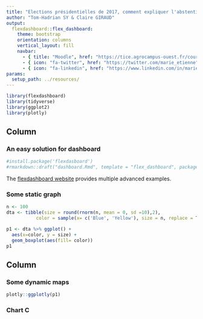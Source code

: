 ```yaml
---
title: "Elections présidentielles de 2017, comment expliquer l'abstention ? "
author: "Tom-Hadrian SY & Claire GIRAUD"
output: 
  flexdashboard::flex_dashboard:
    theme: bootstrap
    orientation: columns
    vertical_layout: fill
    navbar:
      - { title: "Moodle", href: "https://tice.agrocampus-ouest.fr/course/view.php?id=6726", align: left }
      - { icon: "fa-twitter", href: "https://twitter.com/marie_etienne", align: right }
      - { icon: "fa-linkedin", href: "https://www.linkedin.com/in/marie-etienne-818a7115/", align: right }
params:
  setup_path: ../resources/
---
```


<style>                     
.navbar {
  background-color:#46ACC8;
  border-color:#46ACC8;
}
.navbar-brand {
color:black!important;
}


</style>   


```r
library(flexdashboard)
library(tidyverse)
library(ggplot2)
library(plotly)
```

Column {data-width=650}
-----------------------------------------------------------------------

### An easy solution for dashboard

```r
#install.package('flexdasboard')
#rmarkdown::draft("dashboard.Rmd", template = "flex_dashboard", package = "flexdashboard")
```

The [flexdashboard website](https://rmarkdown.rstudio.com/flexdashboard/index.html) provides multiple advanced examples.

### Some static graph

```r
n <- 100
dta <- tibble(size = round(rnorm(n, mean = 0, sd =10),2), 
           color = sample(x= c('Blue', 'Yellow'), size = n, replace = TRUE))

```


```r
p1 <- dta %>% ggplot() +
  aes(x=color, y = size) +
  geom_boxplot(aes(fill= color))
p1
```

Column {.tabset .tabset-fade}
-----------------------------------------------------------------------


### Some dynamic maps

```r
plotly::ggplotly(p1)
```



### Chart C

```r

```

